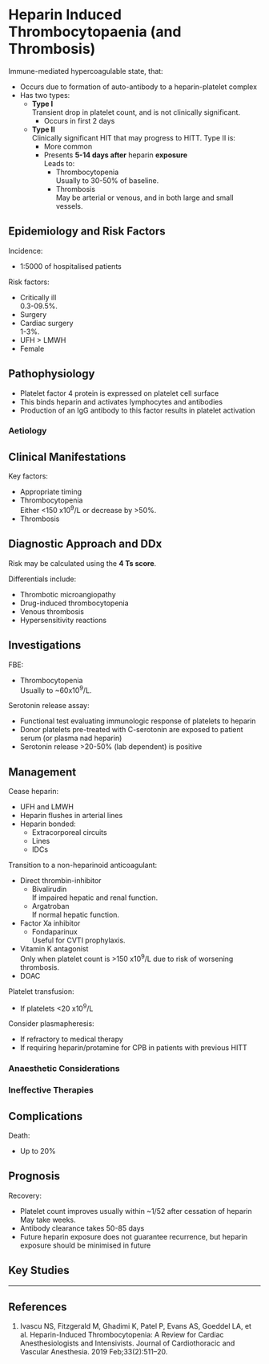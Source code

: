 # Heparin Induced Thrombocytopaenia (and Thrombosis)


Immune-mediated hypercoagulable state, that:

* Occurs due to formation of auto-antibody to a heparin-platelet complex
* Has two types:
	* **Type I**  
	Transient drop in platelet count, and is not clinically significant.
		* Occurs in first 2 days
	* **Type II**  
	Clinically significant HIT that may progress to HITT. Type II is:
		* More common
		* Presents **5-14 days after** heparin **exposure**  
		Leads to:
			* Thrombocytopenia  
			Usually to 30-50% of baseline.
			* Thrombosis  
			May be arterial or venous, and in both large and small vessels.


## Epidemiology and Risk Factors

Incidence:

* 1:5000 of hospitalised patients   


Risk factors:

* Critically ill  
0.3-09.5%.
* Surgery
* Cardiac surgery  
1-3%.
* UFH > LMWH
* Female


## Pathophysiology

* Platelet factor 4 protein is expressed on platelet cell surface
* This binds heparin and activates lymphocytes and antibodies
* Production of an IgG antibody to this factor results in platelet activation

### Aetiology

## Clinical Manifestations

Key factors:

* Appropriate timing
* Thrombocytopenia  
Either <150 x10^9^/L or decrease by >50%.
* Thrombosis



## Diagnostic Approach and DDx

Risk may be calculated using the **4 Ts score**.

Differentials include:

* Thrombotic microangiopathy
* Drug-induced thrombocytopenia
* Venous thrombosis
* Hypersensitivity reactions

## Investigations

FBE:

* Thrombocytopenia  
Usually to ~60x10^9^/L.


Serotonin release assay:

* Functional test evaluating immunologic response of platelets to heparin
* Donor platelets pre-treated with C-serotonin are exposed to patient serum (or plasma nad heparin)
* Serotonin release >20-50% (lab dependent) is positive

## Management

Cease heparin:

* UFH and LMWH
* Heparin flushes in arterial lines
* Heparin bonded:
	* Extracorporeal circuits
	* Lines
	* IDCs

Transition to a non-heparinoid anticoagulant:

* Direct thrombin-inhibitor
	* Bivalirudin  
	If impaired hepatic and renal function.
	* Argatroban  
	If normal hepatic function.
* Factor Xa inhibitor  
	* Fondaparinux  
	Useful for CVTI prophylaxis.
* Vitamin K antagonist  
Only when platelet count is >150 x10^9^/L due to risk of worsening thrombosis.
* DOAC


Platelet transfusion:

* If platelets <20 x10^9^/L


Consider plasmapheresis:

* If refractory to medical therapy
* If requiring heparin/protamine for CPB in patients with previous HITT

### Anaesthetic Considerations

### Ineffective Therapies

## Complications

Death:

* Up to 20%

## Prognosis

Recovery:

* Platelet count improves usually within ~1/52 after cessation of heparin  
May take weeks.
* Antibody clearance takes 50-85 days
* Future heparin exposure does not guarantee recurrence, but heparin exposure should be minimised in future


## Key Studies


---

## References

1. Ivascu NS, Fitzgerald M, Ghadimi K, Patel P, Evans AS, Goeddel LA, et al. Heparin-Induced Thrombocytopenia: A Review for Cardiac Anesthesiologists and Intensivists. Journal of Cardiothoracic and Vascular Anesthesia. 2019 Feb;33(2):511–20. 
